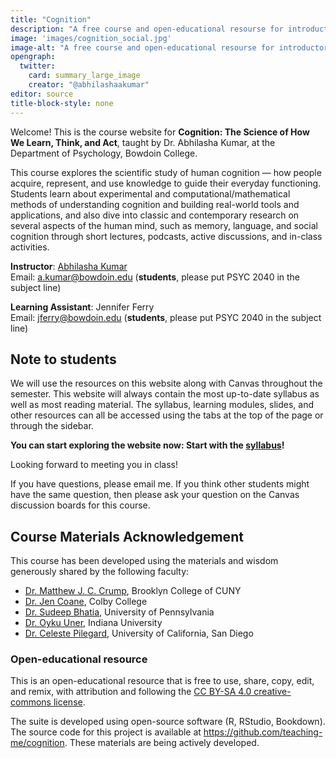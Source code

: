 ```yaml
---
title: "Cognition"
description: "A free course and open-educational resourse for introductory cognitive psychology"
image: 'images/cognition_social.jpg'
image-alt: "A free course and open-educational resourse for introductory cognitive psychology"
opengraph:
  twitter:
    card: summary_large_image
    creator: "@abhilashaakumar"
editor: source
title-block-style: none
---
```


Welcome! This is the course website for **Cognition: The Science of How We Learn, Think, and Act**, taught by Dr. Abhilasha Kumar, at the Department of Psychology, Bowdoin College.

This course explores the scientific study of human cognition — how people acquire, represent, and use knowledge to guide their everyday functioning. Students learn about experimental and computational/mathematical methods of understanding cognition and building real-world tools and applications, and also dive into classic and contemporary research on several aspects of the human mind, such as memory, language, and social cognition through short lectures, podcasts, active discussions, and in-class activities.

**Instructor**: <a href="https://thelexiconlab.github.io/people/" target="_blank">Abhilasha Kumar </a><br> 
Email: [a.kumar\@bowdoin.edu](a.kumar@bowdoin.edu) (**students**, please put PSYC 2040 in the subject line)

**Learning Assistant**: Jennifer Ferry <br>
Email: [jferry\@bowdoin.edu](jferry@bowdoin.edu) (**students**, please put PSYC 2040 in the subject line)

## Note to students

We will use the resources on this website along with Canvas throughout the semester. This website will always contain the most up-to-date syllabus as well as most reading material. The syllabus, learning modules, slides, and other resources can all be accessed using the tabs at the top of the page or through the sidebar.

**You can start exploring the website now: Start with the [syllabus](articles/course_docs/syllabus.html)!**

Looking forward to meeting you in class!

If you have questions, please email me. If you think other students might have the same question, then please ask your question on the Canvas discussion boards for this course.

## Course Materials Acknowledgement

This course has been developed using the materials and wisdom generously shared by the following faculty:

- [Dr. Matthew J. C. Crump](https://crumplab.com/people/matt_crump.html), Brooklyn College of CUNY
- [Dr. Jen Coane](https://www.colby.edu/people/people-directory/jen-coane/), Colby College
- [Dr. Sudeep Bhatia](https://psychology.sas.upenn.edu/people/sudeep-bhatia), University of Pennsylvania
- [Dr. Oyku Uner](https://psych.indiana.edu/directory/faculty/uner-oyku.html), Indiana University
- [Dr. Celeste Pilegard](https://bookdown.org/pilegard/cogfoundations/), University of California, San Diego 

### Open-educational resource

This is an open-educational resource that is free to use, share, copy, edit, and remix, with attribution and following the [CC BY-SA 4.0 creative-commons license](https://creativecommons.org/licenses/by-sa/4.0/).

The suite is developed using open-source software (R, RStudio, Bookdown). The source code for this project is available at <https://github.com/teaching-me/cognition>. These materials are being actively developed.
